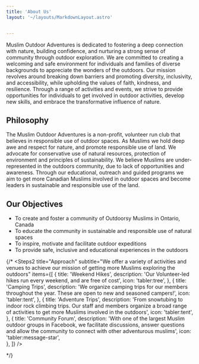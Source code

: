 ```yaml
---
title: 'About Us'
layout: '~/layouts/MarkdownLayout.astro'


---
```


  Muslim Outdoor Adventures is dedicated to fostering a deep connection with nature, building confidence, and nurturing a strong sense of community through outdoor exploration. We are committed to creating a welcoming and safe environment for individuals and families of diverse backgrounds to appreciate the wonders of the outdoors. Our mission revolves around breaking down barriers and promoting diversity, inclusivity, and accessibility, while upholding the values of faith, kindness, and resilience. Through a range of activities and events, we strive to provide opportunities for individuals to get involved in outdoor activities, develop new skills, and embrace the transformative influence of nature.

## Philosophy 

The Muslim Outdoor Adventures is a non-profit, volunteer run club that believes in responsible use of outdoor spaces. As Muslims we hold deep awe and respect for nature, and promote responsible use of land. We advocate for conservative use of natural resources, protection of environment and principles of sustainability. We believe Muslims are under-represented in the outdoors community, due to lack of opportunities and awareness. Through our educational, outreach and guided programs we aim to get more Canadian Muslims involved in outdoor spaces and become leaders in sustainable and responsible use of the land. 

## Our Objectives
* To create and foster a community of Outdoorsy Muslims in Ontario, Canada
* To educate the community in sustainable and responsible use of natural spaces
* To inspire, motivate and facilitate outdoor expeditions 
* To provide safe, inclusive and educational experiences in the outdoors



{/*
  <Steps2
    title="Approach"
    subtitle="We offer a variety of activities and venues to achieve our mission of getting more Muslims exploring the outdoors"
    items={[
      {
        title: 'Weekend Hikes',
        description:
          'Our Volunteer-led hikes run every weekend, and are free of cost',
          icon: 'tabler:tree',
      },
      {
        title: 'Camping Trips',
        description:
          'We organize camping trips for our members throughout the year. These are open to new and seasoned campers!',
          icon: 'tabler:tent',
      },
      {
        title: 'Adventure Trips',
        description:
          'From snowtubing to indoor rock climbing trips. Our staff and members organize a broad range of activities to get more Muslims involved in the outdoors',
          icon: 'tabler:tent',
      },
      {
        title: 'Community Forum',
        description:
          'With one of the largest Muslim outdoor groups in Facebook, we facilitate discussions, answer questions and allow the community to connect with other adventurous muslims',
          icon: 'tabler:message-star',  
      },
    ]}
  />

*/}